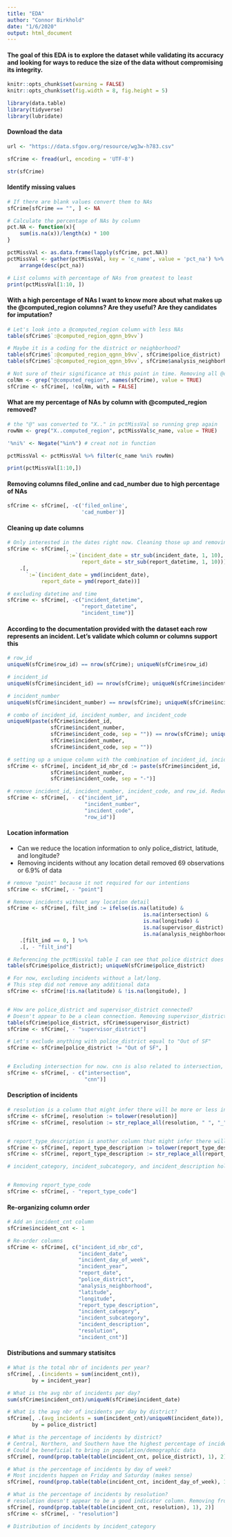 ```yaml
---
title: "EDA"
author: "Connor Birkhold"
date: "1/6/2020"
output: html_document
---
```


#### The goal of this EDA is to explore the dataset while validating its accuracy and looking for ways to reduce the size of the data without compromising its integrity.


```r
knitr::opts_chunk$set(warning = FALSE)
knitr::opts_chunk$set(fig.width = 8, fig.height = 5)
```

```r
library(data.table)
library(tidyverse)
library(lubridate)
```

#### Download the data
```r
url <- "https://data.sfgov.org/resource/wg3w-h783.csv"

sfCrime <- fread(url, encoding = 'UTF-8')

str(sfCrime)
```

#### Identify missing values
```r
# If there are blank values convert them to NAs
sfCrime[sfCrime == "", ] <- NA

# Calculate the percentage of NAs by column
pct.NA <- function(x){
    sum(is.na(x))/length(x) * 100
}

pctMissVal <- as.data.frame(lapply(sfCrime, pct.NA))
pctMissVal <- gather(pctMissVal, key = 'c_name', value = 'pct_na') %>% 
    arrange(desc(pct_na))

# List columns with percentage of NAs from greatest to least
print(pctMissVal[1:10, ])
```

#### With a high percentage of NAs I want to know more about what makes up the @computed_region columns? Are they useful? Are they candidates for imputation?
```r
# Let's look into a @computed_region column with less NAs
table(sfCrime$`:@computed_region_qgnn_b9vv`)

# Maybe it is a coding for the district or neighborhood?
table(sfCrime$`:@computed_region_qgnn_b9vv`, sfCrime$police_district)
table(sfCrime$`:@computed_region_qgnn_b9vv`, sfCrime$analysis_neighborhood)

# Not sure of their significance at this point in time. Removing all @computed_region columns because large amount of NAs and don't think they are significant
colNm <- grep("@computed_region", names(sfCrime), value = TRUE)
sfCrime <- sfCrime[, !colNm, with = FALSE]
```

#### What are my percentage of NAs by column with @computed_region removed?
```r
# the "@" was converted to "X.." in pctMissVal so running grep again
rowNm <- grep("X..computed_region", pctMissVal$c_name, value = TRUE)

'%ni%' <- Negate("%in%") # creat not in function

pctMissVal <- pctMissVal %>% filter(c_name %ni% rowNm)

print(pctMissVal[1:10,])
```

#### Removing columns filed_online and cad_number due to high percentage of NAs
```r
sfCrime <- sfCrime[, -c('filed_online',
                        'cad_number')]
```

#### Cleaning up date columns
```r
# Only interested in the dates right now. Cleaning those up and removing times
sfCrime <- sfCrime[, 
                   `:=`(incident_date = str_sub(incident_date, 1, 10),
                        report_date = str_sub(report_datetime, 1, 10))] %>% 
    .[,
      `:=`(incident_date = ymd(incident_date),
           report_date = ymd(report_date))]

# excluding datetime and time
sfCrime <- sfCrime[, -c("incident_datetime", 
                        "report_datetime",
                        "incident_time")]
```

#### According to the documentation provided with the dataset each row represents an incident. Let's validate which column or columns support this
```r
# row_id
uniqueN(sfCrime$row_id) == nrow(sfCrime); uniqueN(sfCrime$row_id)

# incident_id
uniqueN(sfCrime$incident_id) == nrow(sfCrime); uniqueN(sfCrime$incident_id)

# incident_number
uniqueN(sfCrime$incident_number) == nrow(sfCrime); uniqueN(sfCrime$incident_number)

# combo of incident_id, incident_number, and incident_code
uniqueN(paste(sfCrime$incident_id, 
              sfCrime$incident_number, 
              sfCrime$incident_code, sep = "")) == nrow(sfCrime); uniqueN(paste(sfCrime$incident_id, 
              sfCrime$incident_number, 
              sfCrime$incident_code, sep = ""))

# setting up a unique column with the combination of incident_id, incident_number, and incident_code
sfCrime <- sfCrime[, incident_id_nbr_cd := paste(sfCrime$incident_id, 
              sfCrime$incident_number, 
              sfCrime$incident_code, sep = "-")]

# remove incident_id, incident_number, incident_code, and row_id. Reducing size of data
sfCrime <- sfCrime[, - c("incident_id",
                         "incident_number",
                         "incident_code",
                         "row_id")]

```

#### Location information
- Can we reduce the location information to only police_district, latitude, and longitude?
- Removing incidents without any location detail removed 69 observations or 6.9% of data
```r
# remove "point" because it not required for our intentions
sfCrime <- sfCrime[, - "point"]

# Remove incidents without any location detail
sfCrime <- sfCrime[, filt_ind := ifelse(is.na(latitude) & 
                                            is.na(intersection) &
                                            is.na(longitude) &
                                            is.na(supervisor_district) & 
                                            is.na(analysis_neighborhood), 1, 0)] %>% 
    .[filt_ind == 0, ] %>% 
    .[, - "filt_ind"]

# Referencing the pctMissVal table I can see that police district does not have any NAs and could be used a general location reference for incidents without a latitude and longitude
table(sfCrime$police_district); uniqueN(sfCrime$police_district)

# For now, excluding incidents without a lat/long.
# This step did not remove any additional data
sfCrime <- sfCrime[!is.na(latitude) & !is.na(longitude), ]


# How are police_district and supervisor_district connected?
# Doesn't appear to be a clean connection. Removing supervisor_district for now
table(sfCrime$police_district, sfCrime$supervisor_district)
sfCrime <- sfCrime[, - "supervisor_district"]

# Let's exclude anything with police_district equal to "Out of SF"
sfCrime <- sfCrime[police_district != "Out of SF", ]


# Excluding intersection for now. cnn is also related to intersection, excluding for now
sfCrime <- sfCrime[, - c("intersection",
                         "cnn")]

```

#### Description of incidents
```r

# resolution is a column that might infer there will be more or less incidents in the future. Let's clean up resolution. Setting it up to expand this column into indicator columns later when fitting models
sfCrime <- sfCrime[, resolution := tolower(resolution)]
sfCrime <- sfCrime[, resolution := str_replace_all(resolution, " ", "_")]


# report_type_description is another column that might infer there will be more or less incidents in the future. Let's clean up report_type_description. Setting it up to expand this column into indicator columns later when fitting models
sfCrime <- sfCrime[, report_type_description := tolower(report_type_description)]
sfCrime <- sfCrime[, report_type_description := str_replace_all(report_type_description, " ", "_")]

# incident_category, incident_subcategory, and incident_description hold a lot of good detail. Potential to extract key words/phrases for model building (NLP). For now, let's clean up the column values


# Removing report_type_code
sfCrime <- sfCrime[, - "report_type_code"]

```

#### Re-organizing column order
```r
# Add an incident_cnt column
sfCrime$incident_cnt <- 1

# Re-order columns
sfCrime <- sfCrime[, c("incident_id_nbr_cd",
                       "incident_date",
                       "incident_day_of_week",
                       "incident_year",
                       "report_date",
                       "police_district",
                       "analysis_neighborhood",
                       "latitude",
                       "longitude",
                       "report_type_description",
                       "incident_category",
                       "incident_subcategory",
                       "incident_description",
                       "resolution",
                       "incident_cnt")]

```

#### Distributions and summary statisitcs
```r
# What is the total nbr of incidents per year?
sfCrime[, .(incidents = sum(incident_cnt)),
        by = incident_year]

# What is the avg nbr of incidents per day?
sum(sfCrime$incident_cnt)/uniqueN(sfCrime$incident_date)

# What is the avg nbr of incidents per day by district?
sfCrime[, .(avg_incidents = sum(incident_cnt)/uniqueN(incident_date)),
        by = police_district]

# What is the percentage of incidents by district?
# Central, Northern, and Southern have the highest percentage of incidents. Is that potentially due to the size of the district?
# Could be beneficial to bring in population/demographic data 
sfCrime[, round(prop.table(table(incident_cnt, police_district), 1), 2)]

# What is the percentage of incidents by day of week?
# Most incidents happen on Friday and Saturday (makes sense)
sfCrime[, round(prop.table(table(incident_cnt, incident_day_of_week), 1), 2)]

# What is the percentage of incidents by resolution?
# resolution doesn't appear to be a good indicator column. Removing from data
sfCrime[, round(prop.table(table(incident_cnt, resolution), 1), 2)]
sfCrime <- sfCrime[, - "resolution"]

```

```r
# Distribution of incidents by incident_category



```

